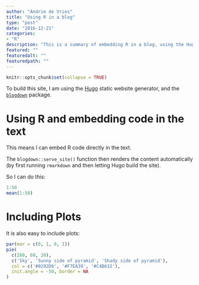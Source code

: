 ```yaml
---
author: "Andrie de Vries"
title: "Using R in a blog"
type: "post"
date: "2016-12-21"
categories: 
- "R"
description: "This is a summary of embedding R in a blog, using the Hugo static website generator and the blogdown package for R"
featured: ""
featuredalt: ""
featuredpath: ""
---
```


```r
knitr::opts_chunk$set(collapse = TRUE)
```

To build this site, I am using the [Hugo](http://gohugo.io/) static website generator, and the [`blogdown`](https://github.com/rstudio/blogdown) package.


# Using R and embedding code in the text



This means I can embed R code directly in the text.

The `blogdown::serve_site()` function then renders the content automatically (by first running `rmarkdown` and then letting Hugo build the site).


So I can do this:

```r
1:50
mean(1:50)
```

# Including Plots

It is also easy to include plots:

```r
par(mar = c(0, 1, 0, 1))
pie(
  c(280, 60, 20),
  c('Sky', 'Sunny side of pyramid', 'Shady side of pyramid'),
  col = c('#0292D8', '#F7EA39', '#C4B632'),
  init.angle = -50, border = NA
)
```

